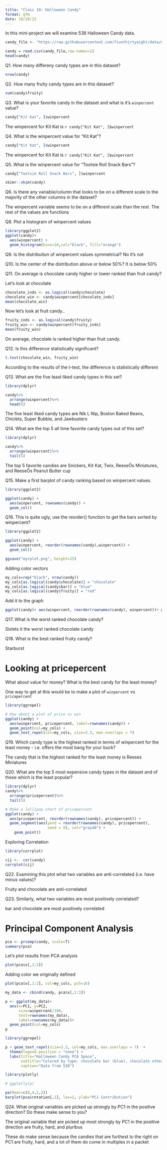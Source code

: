 ```yaml
---
title: "Class 10: Halloween Candy"
format: gfm
date: 10/28/22
---
```


In this mini-project we will examine 538 Halloween Candy data. 

```r
candy_file <- "https://raw.githubusercontent.com/fivethirtyeight/data/master/candy-power-ranking/candy-data.csv"

```

```r
candy = read.csv(candy_file,row.names=1)
head(candy)
```

Q1. How many differeny candy types are in this dataset?
```r
nrow(candy)
```

Q2. How many fruity candy types are in this dataset?
```r
sum(candy$fruity)
```
Q3. What is your favorite candy in the dataset and what is it's `winpercent` value?

```r
candy["Kit Kat", ]$winpercent
```

The winpercent for Kit Kat is `r candy["Kit Kat", ]$winpercent`

Q4. What is the winpercent value for “Kit Kat”?

```r
candy["Kit Kat", ]$winpercent
```

The winpercent for Kit Kat is `r candy["Kit Kat", ]$winpercent`

Q5. What is the winpercent value for “Tootsie Roll Snack Bars”?

```r
candy["Tootsie Roll Snack Bars", ]$winpercent
```

```r
skimr::skim(candy)
```

Q6. Is there any variable/column that looks to be on a different scale to the majority of the other columns in the dataset?

The winpercent variable seems to be on a different scale than the rest. The rest of the values are functions

Q8. Plot a histogram of winpercent values

```r
library(ggplot2)
ggplot(candy)+ 
  aes(winpercent) +
  geom_histogram(bins=10,col="black", fill="orange")
```

Q9. Is the distribution of winpercent values symmetrical?
No it's not

Q10. Is the center of the distribution above or below 50%?
It is below 50%

Q11. On average is chocolate candy higher or lower ranked than fruit candy?

Let's look at chocolate
```r
chocolate_inds <- as.logical(candy$chocolate)
chocolate_win <- candy$winpercent[chocolate_inds]
mean(chocolate_win)

```

Now let's look at fruit candy..
```r
fruity_inds <- as.logical(candy$fruity)
fruity_win <- candy$winpercent[fruity_inds]
mean(fruity_win)
```
On average, chocolate is ranked higher than fruit candy.

Q12. Is this difference statistically significant?

```r
t.test(chocolate_win, fruity_win)
```
According to the results of the t-test, the difference is statistically different 

Q13. What are the five least liked candy types in this set?

```r
library(dplyr)

candy%>%
  arrange(winpercent)%>%
  head(5)
```

The five least liked candy types are Nik L Nip, Boston Baked Beans, Chiclets, Super Bubble, and Jawbusters

Q14. What are the top 5 all time favorite candy types out of this set?

```r
library(dplyr)

candy%>%
  arrange(winpercent)%>%
  tail(5)
```
The top 5 favorite candies are Snickers, Kit Kat, Twix, ReeseÕs Miniatures, and ReeseÕs Peanut Butter cup

Q15. Make a first barplot of candy ranking based on winpercent values.
```r
library(ggplot2)

ggplot(candy) +
  aes(winpercent, rownames(candy)) + 
  geom_col()
```

Q16. This is quite ugly, use the reorder() function to get the bars sorted by winpercent?

```r
library(ggplot2)

ggplot(candy) +
  aes(winpercent, reorder(rownames(candy),winpercent)) + 
  geom_col()
```
```r
ggsave("myrplot.png", height=15)
```

Adding color vectors
```r
my_cols=rep("black", nrow(candy))
my_cols[as.logical(candy$chocolate)] = "chocolate"
my_cols[as.logical(candy$bar)] = "blue"
my_cols[as.logical(candy$fruity)] = "red"
```

Add it to the graph

```r
ggplot(candy)+ aes(winpercent, reorder(rownames(candy), winpercent))+ geom_col(fill=my_cols)
```

Q17. What is the worst ranked chocolate candy?

Sixlets it the worst ranked chocolate candy

Q18. What is the best ranked fruity candy?

Starburst

# Looking at pricepercent

What about value for money?
What is the best candy for the least money?

One way to get at this would be to make a plot of `winpercent` vs `pricepercent`
```r
library(ggrepel)

# How about a plot of price vs win
ggplot(candy) +
  aes(winpercent, pricepercent, label=rownames(candy)) +
  geom_point(col=my_cols) + 
  geom_text_repel(col=my_cols, size=3.3, max.overlaps = 7)
```
Q19. Which candy type is the highest ranked in terms of winpercent for the least money - i.e. offers the most bang for your buck?

The candy that is the highest ranked for the least money is Reeses Miniatures


Q20. What are the top 5 most expensive candy types in the dataset and of these which is the least popular?

```r
library(dplyr)
candy%>%
  arrange(pricepercent)%>%
  tail(5)
```

```r
# Make a lollipop chart of pricepercent
ggplot(candy) +
  aes(pricepercent, reorder(rownames(candy), pricepercent)) +
  geom_segment(aes(yend = reorder(rownames(candy), pricepercent), 
                   xend = 0), col="gray40") +
    geom_point()
```
Exploring Correlation

```r
library(corrplot)
```

```r
cij <-  cor(candy)
corrplot(cij)
```

Q22. Examining this plot what two variables are anti-correlated (i.e. have minus values)?

Fruity and chocolate are anti-correlated

Q23. Similarly, what two variables are most positively correlated?

bar and chocolate are most positively correlated

# Principal Component Analysis

```r
pca <- prcomp(candy, scale=T)
summary(pca)
```

Let's plot results from PCA analysis

```r
plot(pca$x[,1:2])
```
Adding color we originally defined

```r
plot(pca$x[,1:2], col=my_cols, pch=16)
```

```r
my_data <- cbind(candy, pca$x[,1:3])
```

```r
p <- ggplot(my_data)+
  aes(x=PC1, y=PC2, 
      size=winpercent/100,
      text=rownames(my_data),
      label=rownames(my_data))+
  geom_point(col=my_cols)
p
```

```r
library(ggrepel)

p + geom_text_repel(size=3.3, col=my_cols, max.overlaps = 7)  + 
  theme(legend.position = "none") +
  labs(title="Halloween Candy PCA Space",
       subtitle="Colored by type: chocolate bar (blue), chocolate other (light brown), fruity (red), other (black)",
       caption="Data from 538")
```

```r
library(plotly)
```

```r
# ggplotly(p)
```

```r
par(mar=c(8,4,2,2))
barplot(pca$rotation[,1], las=2, ylab="PC1 Contribution")
```

Q24. What original variables are picked up strongly by PC1 in the positive direction? Do these make sense to you?

The original variable that are picked up most strongly by PC1 in the positive direction are fruity, hard, and pluribus

These do make sense because the candies that are furthest to the right on PC1 are fruity, hard, and a lot of them do come in multiples in a packet
